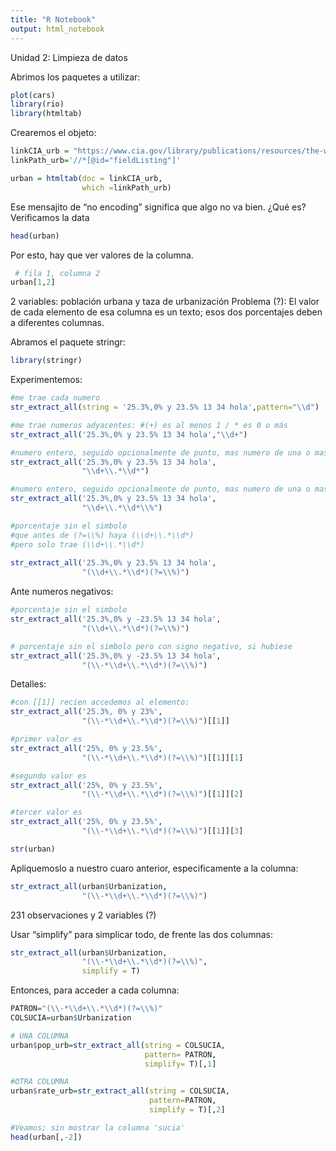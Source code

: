 ```yaml
---
title: "R Notebook"
output: html_notebook
---
```


Unidad 2: Limpieza de datos

Abrimos los paquetes a utilizar:
```r
plot(cars)
library(rio)
library(htmltab) 
```

Crearemos el objeto:
```r
linkCIA_urb = "https://www.cia.gov/library/publications/resources/the-world-factbook/fields/349.html"
linkPath_urb='//*[@id="fieldListing"]'

urban = htmltab(doc = linkCIA_urb, 
                which =linkPath_urb)

```

Ese mensajito de "no encoding" significa que algo no va bien. ¿Qué es?
Verificamos la data

```r
head(urban)
```
Por esto, hay que ver valores de la columna.
```r
 # fila 1, columna 2
urban[1,2]
```
2 variables: población urbana y taza de urbanización
Problema (?): El valor de cada elemento de esa columna es un texto; esos dos porcentajes deben a diferentes columnas.

Abramos el paquete stringr:
```r
library(stringr)
```

Experimentemos:

```r
#me trae cada numero
str_extract_all(string = '25.3%,0% y 23.5% 13 34 hola',pattern="\\d")

#me trae numeros adyacentes: #(+) es al menos 1 / * es 0 o más
str_extract_all('25.3%,0% y 23.5% 13 34 hola',"\\d+") 

#numero entero, seguido opcionalmente de punto, mas numero de una o mas cifras.
str_extract_all('25.3%,0% y 23.5% 13 34 hola',
                "\\d+\\.*\\d*")

#numero entero, seguido opcionalmente de punto, mas numero de una o mas cifras, seguido de %.
str_extract_all('25.3%,0% y 23.5% 13 34 hola',
                "\\d+\\.*\\d*\\%")

#porcentaje sin el simbolo
#que antes de (?=\\%) haya (\\d+\\.*\\d*)
#pero solo trae (\\d+\\.*\\d*)
    
str_extract_all('25.3%,0% y 23.5% 13 34 hola',
                "(\\d+\\.*\\d*)(?=\\%)")

```

Ante numeros negativos:

```r
#porcentaje sin el simbolo
str_extract_all('25.3%,0% y -23.5% 13 34 hola',
                "(\\d+\\.*\\d*)(?=\\%)")

# porcentaje sin el simbolo pero con signo negativo, si hubiese
str_extract_all('25.3%,0% y -23.5% 13 34 hola',
                "(\\-*\\d+\\.*\\d*)(?=\\%)")
```

Detalles:

```r
#con [[1]] recien accedemos al elemento:
str_extract_all('25.3%, 0% y 23%',
                "(\\-*\\d+\\.*\\d*)(?=\\%)")[[1]]

#primer valor es
str_extract_all('25%, 0% y 23.5%',
                "(\\-*\\d+\\.*\\d*)(?=\\%)")[[1]][1]

#segundo valor es
str_extract_all('25%, 0% y 23.5%',
                "(\\-*\\d+\\.*\\d*)(?=\\%)")[[1]][2]

#tercer valor es
str_extract_all('25%, 0% y 23.5%', 
                "(\\-*\\d+\\.*\\d*)(?=\\%)")[[1]][3]

str(urban)
```

Apliquemoslo a nuestro cuaro anterior, especificamente a la columna:
```r
str_extract_all(urban$Urbanization,
                "(\\-*\\d+\\.*\\d*)(?=\\%)")
```
231 observaciones y 2 variables (?)

Usar "simplify" para simplicar todo, de frente las dos columnas:
```r
str_extract_all(urban$Urbanization,
                "(\\-*\\d+\\.*\\d*)(?=\\%)",
                simplify = T)
```

Entonces, para acceder a cada columna:
```r
PATRON="(\\-*\\d+\\.*\\d*)(?=\\%)"
COLSUCIA=urban$Urbanization

# UNA COLUMNA
urban$pop_urb=str_extract_all(string = COLSUCIA,
                              pattern= PATRON,
                              simplify= T)[,1]

#OTRA COLUMNA
urban$rate_urb=str_extract_all(string = COLSUCIA,
                               pattern=PATRON,
                               simplify = T)[,2]

#Veamos; sin mostrar la columna 'sucia'
head(urban[,-2]) 
```




















